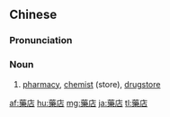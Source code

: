 {{also|药店}}
==Chinese==
{{zh-forms|s=药店}}

===Pronunciation===
{{zh-pron
|m=yàodiàn
|cat=n
}}

===Noun===
{{zh-noun}}

# [[pharmacy]], [[chemist]] (store), [[drugstore]]

[[af:藥店]]
[[hu:藥店]]
[[mg:藥店]]
[[ja:藥店]]
[[tl:藥店]]